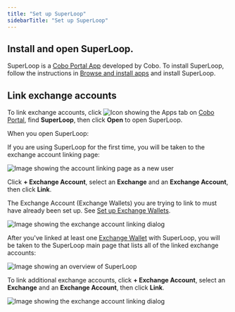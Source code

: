 ```yaml
---
title: "Set up SuperLoop"
sidebarTitle: "Set up SuperLoop"
---
```


## Install and open SuperLoop.

SuperLoop is a [Cobo Portal App](/en/portal/portal-apps/introduction) developed by Cobo. To install SuperLoop, follow the instructions in [Browse and install apps](/en/portal/portal-apps/browse-and-install) and install SuperLoop.

## Link exchange accounts

To link exchange accounts, click <img src="en/images/common/icon_apps.svg" className="icon" alt="Icon showing the Apps tab"/> on [Cobo Portal](https://portal.cobo.com/login), find **SuperLoop**, then click **Open** to open SuperLoop.

When you open SuperLoop:

If you are using SuperLoop for the first time, you will be taken to the exchange account linking page:

<img src="/en/images/portal-apps/superloop/account-linking-new.svg" className="screenshot_full_screen" alt="Image showing the account linking page as a new user" />

Click **+ Exchange Account**, select an **Exchange** and an **Exchange Account**, then click **Link**.

<Note> The Exchange Account (Exchange Wallets) you are trying to link to must have already been set up. See [Set up Exchange Wallets](/en/portal/exchange-wallets/set-up). </Note>

<img src="/en/images/portal-apps/superloop/link-exchange-account.png" className="screenshot_modal" alt="Image showing the exchange account linking dialog" />

After you've linked at least one [Exchange Wallet](/en/portal/exchange-wallets/introduction) with SuperLoop, you will be taken to the SuperLoop main page that lists all of the linked exchange accounts:

<img src="/en/images/portal-apps/superloop/superloop-overview.svg" className="screenshot_full_screen" alt="Image showing an overview of SuperLoop" />

To link additional exchange accounts, click **+ Exchange Account**, select an **Exchange** and an **Exchange Account**, then click **Link**.

<img src="/en/images/portal-apps/superloop/link-exchange-account.png" className="screenshot_modal" alt="Image showing the exchange account linking dialog" />
